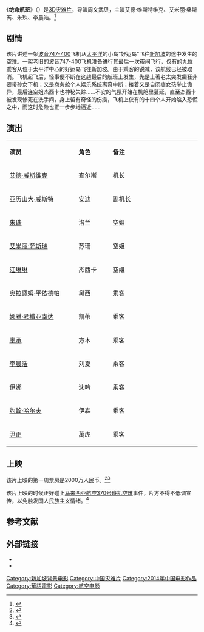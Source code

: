 {{电影信息框
| 片名     = 绝命航班
| 电影原名 = ''{{lang|en|Last Flight}}''
| 图像     = Last Flight poster.jpg
| 图像说明 = 海报
| 导演     = [[周文武贝|周文武贝]]
| 监制     = 
| 制片     = 周文武贝<br>卢璐
| 编剧     = 周文武贝<br>皮特·卡梅隆
| 原著     = 
| 主演     = 艾德·维斯特维克<br>艾米丽·桑斯芮<br>朱珠<br>李晨浩
| 配乐     = 加里·施曼
| 摄影     = 拉斯·斯托达德
| 剪辑     = 万斯·缪尔
| 制片商   = 
| 发行商   = 尚世影业<br>中国电影股份有限公司<br>北京电影发行分公司<br>引力影视投资有限公司<br>上海电影股份有限公司
| 上映日期 = {{Film date|2014|3|21|全世界}}
| 片长     = 96分钟
| 产地     = {{CHNML}}
| 语言     = 普通话<br>英语
| 预算     = 
| 票房     = 2000万人民币
| 前集     = 
| 续集     = 
}}
《'''绝命航班'''》（{{lang-en|''Last Flight''}}）是[[3D|3D]][[灾难片|灾难片]]，导演周文武贝，主演艾德·维斯特维克、艾米丽·桑斯芮、朱珠、李晨浩。<ref>{{cite web |url=http://ent.qq.com/a/20130622/000317.htm |title=首部空难片年底献映 《绝命航班》汇聚国际班底 |date=2013-06-22 |accessdate=2014-04-07|work=腾讯网 |archive-date=2014-04-08 |archive-url=https://web.archive.org/web/20140408235614/http://ent.qq.com/a/20130622/000317.htm |dead-url=no }}</ref>

==剧情==
该片讲述一架[[波音747|波音747-400]]飞机从[[太平洋|太平洋]]的小岛“好运岛”飞往[[新加坡|新加坡]]的途中发生的[[空难|空难]]。一架老旧的波音747-400飞机准备进行其最后一次夜间飞行，仅有的九位乘客从位于太平洋中心的好运岛飞往新加坡。由于乘客的锐减，该航线已经被取消。飞机起飞后，怪事便不断在这趟最后的航班上发生，先是土著老太突发癫狂非要带孙女下机；又是商务舱个人娱乐系统离奇中断；接着又是自闭症女孩举止诡异，最后连空姐杰西卡也神秘失踪……不安的气氛开始在机舱里蔓延，直至杰西卡被发现惨死在洗手间，身上留有奇怪的伤痕，飞机上仅有的十四个人开始陷入恐慌之中，而这时危险也正一步步地逼近……

== 演出 ==
{|class="wikitable" width="30%"
|- style="background:cornflowerblue; color:white" align=center
|style="width:11%"|'''演员'''||style="width:5%"|'''角色'''||style="width:14%"|'''备注'''
|-
| [[艾德·威斯维克|艾德·威斯维克]] || 查尔斯 || 机长
|-
| [[亚历山大·威斯特|亚历山大·威斯特]] || 安迪 ||副机长
|- 
| [[朱珠|朱珠]] || 洛兰 || 空姐
|- 
| [[艾米丽·萨斯瑞|艾米丽·萨斯瑞]] || 苏珊 || 空姐
|-
| [[江琳琳|江琳琳]] || 杰西卡 || 空姐
|-
| [[奥拉佩姆·平依德帕|奥拉佩姆·平依德帕]] || 黛西 || 乘客
|- 
| [[娜雅·考撒亚南达|娜雅·考撒亚南达]] || 凯蒂 || 乘客
|-
| [[辜承|辜承]] || 方木 || 乘客
|-
| [[李晨浩|李晨浩]] || 刘夏 || 乘客
|- 
| [[伊娜|伊娜]] || 沈吟 || 乘客
|-
| [[约翰·哈尔夫|约翰·哈尔夫]] || 伊森 || 乘客
|-
| [[尹正|尹正]] || 萬虎 || 乘客
|}

==上映==
该片上映的第一周票房是2000万人民币。<ref>{{cite web |url=http://www.hinews.cn/news/system/2014/03/24/016549974.shtml |title=《绝命航班》发剧透版宣传片 首周票房近两千万 |accessdate=2014-04-07|date=2014-03-24 |work=南海网|archive-date=2014-04-08 |archive-url=https://web.archive.org/web/20140408220623/http://www.hinews.cn/news/system/2014/03/24/016549974.shtml |dead-url=no }}</ref><ref>{{cite web |url=http://www.dzwww.com/yule/yulezhuanti/yanpo/201403/t20140325_9479946.htm |title=《绝命航班》创佳绩 首周末斩获两千万 |accessdate=2014-04-07|date=2014-03-25 |work=大众网 |archive-date=2014-04-08 |archive-url=https://web.archive.org/web/20140408214919/http://www.dzwww.com/yule/yulezhuanti/yanpo/201403/t20140325_9479946.htm |dead-url=no }}</ref>

该片上映的时候正好碰上[[马来西亚航空370号班机空难|马来西亚航空370号班机空难]]事件，片方不得不低调宣传，以免触发国人[[民族主义|民族主义]]情绪。<ref>{{cite web |url=http://ent.sina.com.cn/m/c/2014-04-03/18034121977.shtml |title=《绝命航班》：国产好莱坞类型片的诞生 |date=2014-04-03 |accessdate=2014-04-07|work=新浪 |archive-date=2014-04-09 |archive-url=https://web.archive.org/web/20140409002355/http://ent.sina.com.cn/m/c/2014-04-03/18034121977.shtml |dead-url=no }}</ref>

==参考文献==
{{reflist}}

== 外部链接==
*{{douban|207488}}
*{{Mtime|207488}}

{{DEFAULTSORT:J绝命航班}}
[[Category:新加坡背景电影|Category:新加坡背景电影]]
[[Category:中国灾难片|Category:中国灾难片]]
[[Category:2014年中国电影作品|Category:2014年中国电影作品]]
[[Category:華語電影|Category:華語電影]]
[[Category:航空电影|Category:航空电影]]